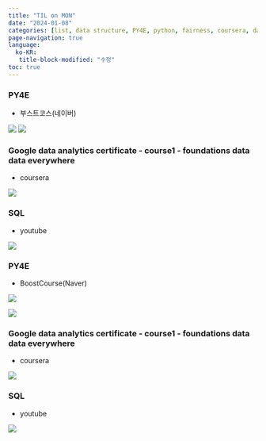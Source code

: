 ```yaml
---
title: "TIL on MON"
date: "2024-01-08"
categories: [list, data structure, PY4E, python, fairness, coursera, data modeling, SQL]
page-navigation: true
language: 
  ko-KR:
   title-block-modified: "수정"
toc: true
---
```


::: {.content-visible when-profile="ko"}

### PY4E

- 부스트코스(네이버)

![](./images/1.jpeg)
![](./images/2.jpeg)

### Google data analytics certificate - course1 - foundations data data everywhere

- coursera

![](./images/3.jpeg)

### SQL

- youtube

![](./images/4.jpeg)

:::

::: {.content-visible when-profile="en"}

### PY4E

- BoostCourse(Naver)

![](./images/1.jpeg)

![](./images/2.jpeg)

### Google data analytics certificate - course1 - foundations data data everywhere

- coursera

![](./images/3.jpeg)

### SQL

- youtube

![](./images/4.jpeg)

:::